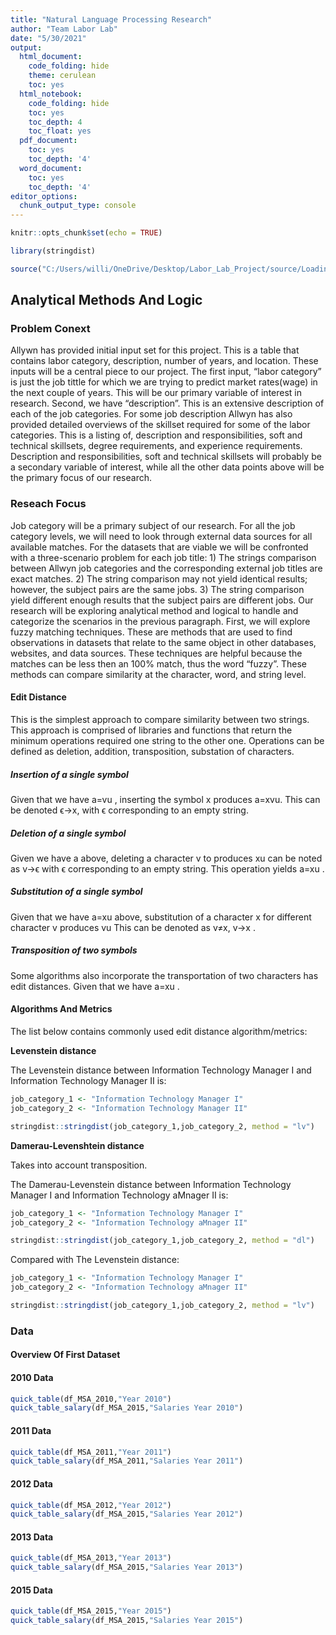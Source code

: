 ```yaml
---
title: "Natural Language Processing Research"
author: "Team Labor Lab"
date: "5/30/2021"
output:
  html_document:
    code_folding: hide
    theme: cerulean
    toc: yes
  html_notebook:
    code_folding: hide
    toc: yes
    toc_depth: 4
    toc_float: yes
  pdf_document:
    toc: yes
    toc_depth: '4'
  word_document:
    toc: yes
    toc_depth: '4'
editor_options:
  chunk_output_type: console
---
```


```r
knitr::opts_chunk$set(echo = TRUE)

library(stringdist)
```

```r
source("C:/Users/willi/OneDrive/Desktop/Labor_Lab_Project/source/Loading_data.R")
```


## Analytical Methods And Logic

### Problem Conext 

Allywn has provided initial input set for this project. This is a table that contains labor category, description, number of years, and location. These inputs will be a central piece to our project. The first input, “labor category” is just the job tittle for which we are trying to predict market rates(wage) in the next couple of years. This will be our primary variable of interest in research. Second, we have “description”. This is an extensive description of each of the job categories. For some job description Allwyn has also provided detailed overviews of the skillset required for some of the labor categories. This is a listing of, description and responsibilities, soft and technical skillsets, degree requirements, and experience requirements. Description and responsibilities, soft and technical skillsets will probably be a secondary variable of interest, while all the other data points above will be the primary focus of our research.

### Reseach Focus

Job category will be a primary subject of our research. For all the job category levels, we will need to look through external data sources for all available matches. For the datasets that are viable we will be confronted with a three-scenario problem for each job title: 1) The strings comparison between Allwyn job categories and the corresponding external job titles are exact matches.  2) The string comparison may not yield identical results; however, the subject pairs are the same jobs. 3) The string comparison yield different enough results that the subject pairs are different jobs.
Our research will be exploring analytical method and logical to handle and categorize the scenarios in the previous paragraph.  First, we will explore fuzzy matching techniques. These are methods that are used to find observations in datasets that relate to the same object in other databases, websites, and data sources. These techniques are helpful because the matches can be less then an 100% match, thus the word “fuzzy”. These methods can compare similarity at the character, word, and string level.

#### Edit Distance 

This is the simplest approach to compare similarity between two strings. This approach is comprised of libraries and functions that return the minimum operations required one string to the other one. Operations can be defined as deletion, addition, transposition, substation of characters. 

##### **Insertion of a single symbol**

Given that we have a=vu , inserting the symbol x produces a=xvu. This can be denoted ϵ→x, with ϵ corresponding to an empty string.

##### **Deletion of a single symbol**

Given we have a  above, deleting a character v to produces xu  can be noted as v→ϵ with ϵ corresponding to an empty string. This operation yields  a=xu .

##### **Substitution of a single symbol**

Given that we have a=xu above, substitution of a character x for different character v produces vu This can be denoted as  v≠x,  v→x .

##### **Transposition of two symbols** 

Some algorithms also incorporate the transportation of two characters has edit distances. Given that we have a=xu .


#### Algorithms And Metrics

The list below contains commonly used edit distance algorithm/metrics:

**Levenstein distance**  

The Levenstein distance between Information Technology Manager I and Information Technology Manager II is:
```r
job_category_1 <- "Information Technology Manager I"
job_category_2 <- "Information Technology Manager II"

stringdist::stringdist(job_category_1,job_category_2, method = "lv")
```

**Damerau-Levenshtein distance**

Takes into account transposition.

The Damerau-Levenstein distance between Information Technology Manager I and Information Technology aMnager II is:
```r
job_category_1 <- "Information Technology Manager I"
job_category_2 <- "Information Technology aMnager II"

stringdist::stringdist(job_category_1,job_category_2, method = "dl")
```

Compared with The Levenstein distance:
```r
job_category_1 <- "Information Technology Manager I"
job_category_2 <- "Information Technology aMnager II"

stringdist::stringdist(job_category_1,job_category_2, method = "lv")
```


### Data

#### Overview Of First Dataset 

#### 2010 Data
```r
quick_table(df_MSA_2010,"Year 2010")
quick_table_salary(df_MSA_2015,"Salaries Year 2010")
```

#### 2011 Data
```r
quick_table(df_MSA_2011,"Year 2011")
quick_table_salary(df_MSA_2011,"Salaries Year 2011")
```

#### 2012 Data
```r
quick_table(df_MSA_2012,"Year 2012")
quick_table_salary(df_MSA_2015,"Salaries Year 2012")
```


#### 2013 Data
```r
quick_table(df_MSA_2013,"Year 2013")
quick_table_salary(df_MSA_2015,"Salaries Year 2013")
```


#### 2015 Data
```r
quick_table(df_MSA_2015,"Year 2015")
quick_table_salary(df_MSA_2015,"Salaries Year 2015")
```

